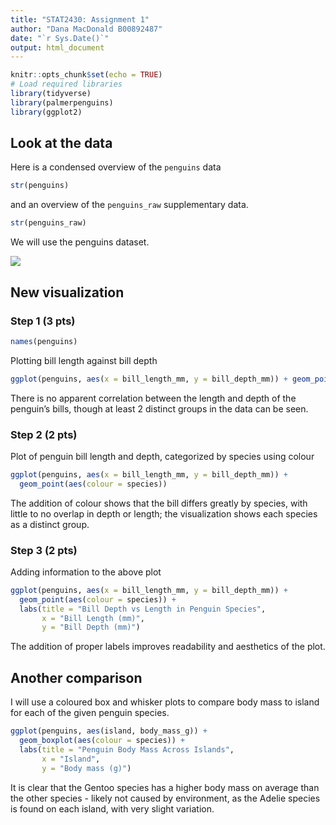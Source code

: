 ```yaml
---
title: "STAT2430: Assignment 1"
author: "Dana MacDonald B00892487"
date: "`r Sys.Date()`"
output: html_document
---
```


<!--
[10 pts=3+2+2+2+1]

Do not change this. but run this cell before working
on this assignment.
-->

```r
knitr::opts_chunk$set(echo = TRUE)
# Load required libraries
library(tidyverse)
library(palmerpenguins)
library(ggplot2)
```


<!--

Instructions

For assignment 1, complete the following tasks

* Add your name and today's date up at the top of this file * Install the `palmerpenguins` package, unless you've already installed it, by clicking the yellow message at the top of the editing window, or using the Tools > Install packages... menu
* Familiarize yourself with the `penguins` dataset in the next section.
* Draw a plot and refine it twice using the methods from Lesson 5 Making your first plot as directed below
* Before knitting this file, make sure for each figure to:
-describe the figure you plan to show, 
-show your R code for the figure
-show the output of your R code
-say a sentence or 2 about each figure (interpretation)

Your report should 
-->

## Look at the data

Here is a condensed overview of the `penguins` data

```r
str(penguins)
```
and an overview of the `penguins_raw` supplementary data.

```r
str(penguins_raw)
```

We will use the penguins dataset.

<!--
Read the documentation by searching for palmerpenguins in the "Help" tab.
-->

![](penguinscompare.jpg)

## New visualization

### Step 1 (3 pts)

<!--

q1.1

Write a R code (1 line) that print the names of the columns of the penguins dataset. [0.5 pts]

-->


```r
names(penguins)
```


<!--

q1.2

Create a scatterplot of bill length (on the x axis) and bill depth (on the y axis).  Make the simplest plot you can, using just `ggplot`, `aes` and `geom_point`. [1.5 pts]

-->


Plotting bill length against bill depth

```r
ggplot(penguins, aes(x = bill_length_mm, y = bill_depth_mm)) + geom_point()
```


<!--
q1.3

Write 1 sentence that describes what you see (or do not see)  in your plot [1 pt]
-->

There is no apparent correlation between the length and depth of the penguin's bills, though at least 2 distinct groups in the data can be seen.


### Step 2 (2 pts)

<!--
q2.1

Refine your previous plot, adding colour or shape to indicate the species. Just do the minimal change. (2 pts)
-->

Plot of penguin bill length and depth, categorized by species using colour

```r
ggplot(penguins, aes(x = bill_length_mm, y = bill_depth_mm)) +
  geom_point(aes(colour = species))
```


<!--

q2.2

-->

The addition of colour shows that the bill differs greatly by species, with little to no overlap in depth or length; the visualization shows each species as a distinct group.



### Step 3 (2 pts)

<!--

q3.1

Refine your plot by adding informative and readable axis labels and a brief title for the plot.
-->

Adding information to the above plot
```r
ggplot(penguins, aes(x = bill_length_mm, y = bill_depth_mm)) +
  geom_point(aes(colour = species)) +
  labs(title = "Bill Depth vs Length in Penguin Species",
       x = "Bill Length (mm)",
       y = "Bill Depth (mm)")
```

The addition of proper labels improves readability and aesthetics of the plot.

## Another comparison 

<!--

q4 (2 pts)

Make any additional plot of your choice to illustrate another aspect of the comparison of penguins morphologies across species 
-->

I will use a coloured box and whisker plots to compare body mass to island for each  of the given penguin species.
```r
ggplot(penguins, aes(island, body_mass_g)) + 
  geom_boxplot(aes(colour = species)) +
  labs(title = "Penguin Body Mass Across Islands",
       x = "Island", 
       y = "Body mass (g)")
```
It is clear that the Gentoo species has a higher body mass on average than the other species - likely not caused by environment, as the Adelie species is found on each island, with very slight variation. 

<!--

q5 Knit and submit Rmd+pdf (1 pt)

Knit your work to pdf (click "knit" in the menu just at the top of the editing window).

If knitting does not work, spot the line with an error, fix the error in your Rmd file, then reknit. Iterate this procedure until until there are no errors and knitting finishes.

If knitting to pdf does not work, knit to html, load the html in your web browser and use the print function of your browser to print your html file 'as pdf'.

Once done, upload two files, (one after the other): your Rmd file and the knitted pdf.

DO NOT FORGET TO REPLACE your name and banner id in the header of this file, but do NOT mess up the header!

Pushing your report to github [Unmarked but do it!]

Stage, commit and push your final .Rmd and your .html file to your GitHub repository (as done in W2 task number 3- see instructions on Brightspace>Week 2).

-->

